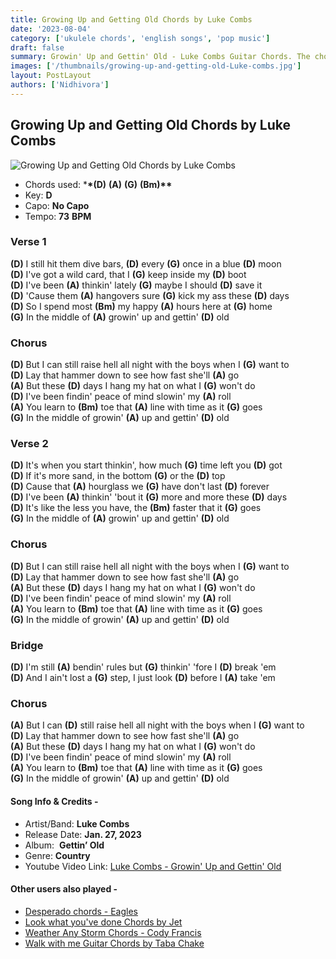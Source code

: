 ```yaml
---
title: Growing Up and Getting Old Chords by Luke Combs
date: '2023-08-04'
category: ['ukulele chords', 'english songs', 'pop music']
draft: false
summary: Growin' Up and Gettin' Old - Luke Combs Guitar Chords. The chords used in this song are (D) (A) (G) (Bm). The key of this song is D major.
images: ['/thumbnails/growing-up-and-getting-old-Luke-combs.jpg']
layout: PostLayout
authors: ['Nidhivora']
---
```


## Growing Up and Getting Old Chords by Luke Combs

![Growing Up and Getting Old Chords by Luke Combs](/thumbnails/growing-up-and-getting-old-Luke-combs.jpg)

- Chords used: \***\*(D)** **(A)** **(G)** **(Bm)\*\***
- Key: **D**
- Capo: **No Capo**
- Tempo: **73** **BPM**

### Verse 1

**(D)** I still hit them dive bars, **(D)** every **(G)** once in a blue **(D)** moon\
**(D)** I've got a wild card, that I **(G)** keep inside my **(D)** boot\
**(D)** I've been **(A)** thinkin' lately **(G)** maybe I should **(D)** save it\
**(D)** 'Cause them **(A)** hangovers sure **(G)** kick my ass these **(D)** days\
**(D)** So I spend most **(Bm)** my happy **(A)** hours here at **(G)** home\
**(G)** In the middle of **(A)** growin' up and gettin' **(D)** old

### Chorus

**(D)** But I can still raise hell all night with the boys when I **(G)** want to\
**(D)** Lay that hammer down to see how fast she'll **(A)** go\
**(A)** But these **(D)** days I hang my hat on what I **(G)** won't do\
**(D)** I've been findin' peace of mind slowin' my **(A)** roll\
**(A)** You learn to **(Bm)** toe that **(A)** line with time as it **(G)** goes\
**(G)** In the middlе of growin' **(A)** up and gettin' **(D)** old

### Verse 2

**(D)** It's when you start thinkin', how much **(G)** time lеft you **(D)** got\
**(D)** If it's more sand, in the bottom **(G)** or the **(D)** top\
**(D)** Cause that **(A)** hourglass we **(G)** have don't last **(D)** forever\
**(D)** I've been **(A)** thinkin' 'bout it **(G)** more and more these **(D)** days\
**(D)** It's like the less you have, the **(Bm)** faster that it **(G)** goes\
**(G)** In the middle of **(A)** growin' up and gettin' **(D)** old

### Chorus

**(D)** But I can still raise hell all night with the boys when I **(G)** want to\
**(D)** Lay that hammer down to see how fast she'll **(A)** go\
**(A)** But these **(D)** days I hang my hat on what I **(G)** won't do\
**(D)** I've been findin' peace of mind slowin' my **(A)** roll\
**(A)** You learn to **(Bm)** toe that **(A)** line with time as it **(G)** goes\
**(G)** In the middlе of growin' **(A)** up and gettin' **(D)** old

### Bridge

**(D)** I'm still **(A)** bendin' rules but **(G)** thinkin' 'fore I **(D)** break 'em\
**(D)** And I ain't lost a **(G)** step, I just look **(D)** before I **(A)** take 'em

### Chorus

**(A)** But I can **(D)** still raise hell all night with the boys when I **(G)** want to\
**(D)** Lay that hammer down to see how fast she'll **(A)** go\
**(A)** But these **(D)** days I hang my hat on what I **(G)** won't do\
**(D)** I've been findin' peace of mind slowin' my **(A)** roll\
**(A)** You learn to **(Bm)** toe that **(A)** line with time as it **(G)** goes\
**(G)** In the middlе of growin' **(A)** up and gettin' **(D)** old

#### Song Info & Credits -

- Artist/Band: **Luke Combs**
- Release Date: **Jan. 27, 2023**
- Album:  **Gettin’ Old**
- Genre: **Country**
- Youtube Video Link: [Luke Combs - Growin' Up and Gettin' Old](https://www.youtube.com/watch?v=Aj2BtFX8KRU)

#### Other users also played -

- [Desperado chords - Eagles](https://www.chordsco.com/chords/desperado-chords-eagles)
- [Look what you've done Chords by Jet](https://www.chordsco.com/chords/look-what-youve-done-chords-by-jet)
- [Weather Any Storm Chords - Cody Francis](https://www.chordsco.com/chords/weather-any-storm-chords-cody-francis)
- [Walk with me Guitar Chords by Taba Chake](https://www.chordsco.com/chords/walk-with-me-guitar-chords-by-taba-chake)
